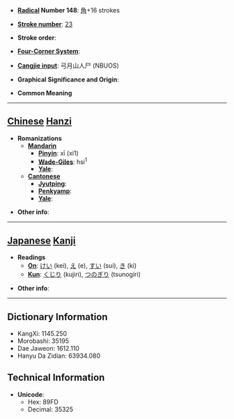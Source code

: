 * '''[[Wiktionary:Chinese radical index| Radical]] Number 148''': [[Wiktionary:Chinese radical index 角|角]]+16 strokes

* '''[[Wiktionary:Chinese total strokes index|Stroke number]]''': [[Wiktionary:Chinese total strokes index 23|23]]

* '''Stroke order''': 

* '''[[Wiktionary:Chinese four corner index|Four-Corner System]]''': 

* '''[[Wiktionary:Chinese Cangjie index|Cangjie input]]''': 弓月山人尸 (NBUOS)

* '''Graphical Significance and Origin''': 

* '''Common Meaning'''

----

== [[Chinese]] [[Hanzi]] ==

* '''Romanizations'''
** '''[[Mandarin]]'''
*** '''[[Pinyin]]''': xī (xi1)
*** '''[[Wade-Giles]]''': hsi<sup>1</sup>
*** '''[[Yale]]''': 
** '''[[Cantonese]]'''
*** '''[[Jyutping]]''':
*** '''[[Penkyamp]]''': 
*** '''[[Yale]]''': 

* '''Other info''': 

----

== [[Japanese]] [[Kanji]] ==

* '''Readings'''
** '''[[On]]''': [[けい]] (kei), [[え]] (e), [[すい]] (sui), [[き]] (ki)
** '''[[Kun]]''': [[くじり]] (kujiri), [[つのぎり]] (tsunogiri)

* '''Other info''':  

----

== Dictionary Information ==

* KangXi: 1145.250
* Morobashi: 35195
* Dae Jaweon: 1612.110
* Hanyu Da Zidian: 63934.080

== Technical Information ==

* '''Unicode''':
** Hex: 89FD
** Decimal: 35325